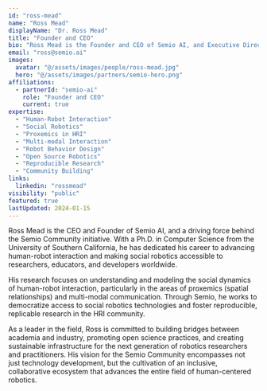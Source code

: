 ```yaml
---
id: "ross-mead"
name: "Ross Mead"
displayName: "Dr. Ross Mead"
title: "Founder and CEO"
bio: "Ross Mead is the Founder and CEO of Semio AI, and Executive Director of Semio Community. With a Ph.D. in Computer Science from USC, he has dedicated his career to advancing human-robot interaction and making social robotics accessible to researchers, educators, and developers worldwide."
email: "ross@semio.ai"
images:
  avatar: "@/assets/images/people/ross-mead.jpg"
  hero: "@/assets/images/partners/semio-hero.png"
affiliations:
  - partnerId: "semio-ai"
    role: "Founder and CEO"
    current: true
expertise:
  - "Human-Robot Interaction"
  - "Social Robotics"
  - "Proxemics in HRI"
  - "Multi-modal Interaction"
  - "Robot Behavior Design"
  - "Open Source Robotics"
  - "Reproducible Research"
  - "Community Building"
links:
  linkedin: "rossmead"
visibility: "public"
featured: true
lastUpdated: 2024-01-15
---
```


Ross Mead is the CEO and Founder of Semio AI, and a driving force behind the Semio Community initiative. With a Ph.D. in Computer Science from the University of Southern California, he has dedicated his career to advancing human-robot interaction and making social robotics accessible to researchers, educators, and developers worldwide.

His research focuses on understanding and modeling the social dynamics of human-robot interaction, particularly in the areas of proxemics (spatial relationships) and multi-modal communication. Through Semio, he works to democratize access to social robotics technologies and foster reproducible, replicable research in the HRI community.

As a leader in the field, Ross is committed to building bridges between academia and industry, promoting open science practices, and creating sustainable infrastructure for the next generation of robotics researchers and practitioners. His vision for the Semio Community encompasses not just technology development, but the cultivation of an inclusive, collaborative ecosystem that advances the entire field of human-centered robotics.
